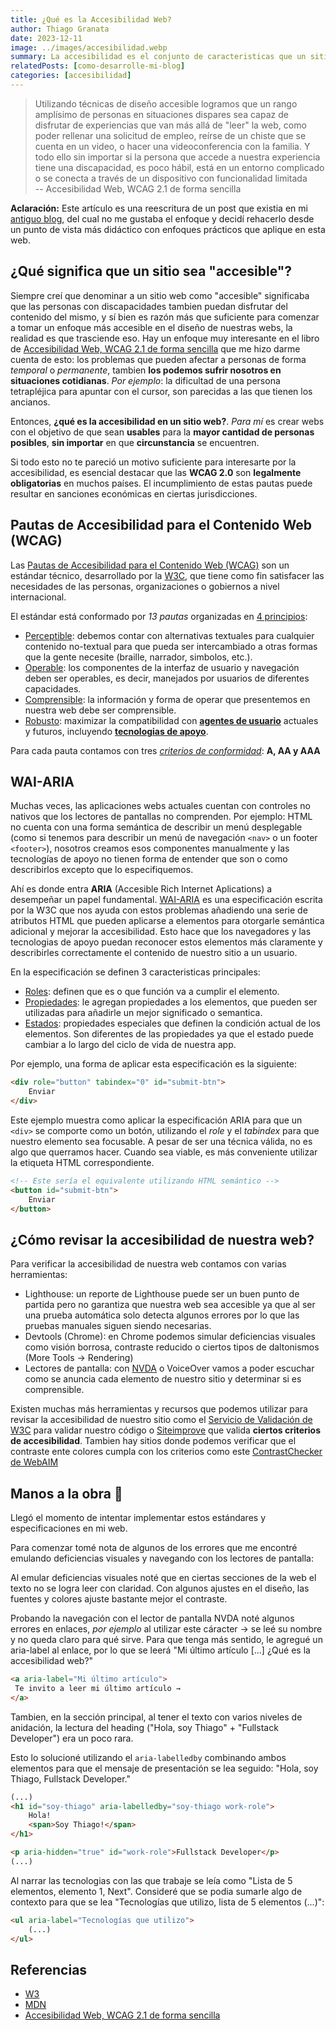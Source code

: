 ```yaml
---
title: ¿Qué es la Accesibilidad Web?
author: Thiago Granata
date: 2023-12-11
image: ../images/accesibilidad.webp
summary: La accesibilidad es el conjunto de caracteristicas que un sitio debe poseer para ser usable por la mayor cantidad de usuarios sin importar sus circunstancias. Como desarrolladores podemos diseñar sitios accesibles teniendo en cuenta las WCAG, y utilizando las herramientas que nos provee la especificación ARIA.
relatedPosts: [como-desarrolle-mi-blog]
categories: [accesibilidad]
---
```


> Utilizando técnicas de diseño accesible logramos que un rango amplísimo de personas en situaciones dispares sea capaz de disfrutar de experiencias que van más allá
> de "leer" la web, como poder rellenar una solicitud de empleo, reírse de un chiste que se cuenta en un video, o hacer una videoconferencia con la familia. Y todo ello
> sin importar si la persona que accede a nuestra experiencia tiene una discapacidad, es poco hábil, está en un entorno complicado o se conecta a través de un dispositivo con funcionalidad limitada <br/>
> -- Accesibilidad Web, WCAG 2.1 de forma sencilla

__Aclaración:__
Este artículo es una reescritura de un post que existia en mi [antiguo blog](como-desarrolle-mi-blog), del cual no me gustaba el enfoque y decidí rehacerlo desde un punto de vista más didáctico con enfoques prácticos que aplique en esta web.

## ¿Qué significa que un sitio sea "accesible"?

Siempre creí que denominar a un sitio web como "accesible" significaba que las personas con discapacidades tambien puedan disfrutar del contenido del mismo, 
y sí bien es razón más que suficiente para comenzar a tomar un enfoque más accesible en el diseño de nuestras webs, la realidad es que trasciende eso.
Hay un enfoque muy interesante en el libro de [Accesibilidad Web, WCAG 2.1 de forma sencilla](https://olgacarreras.blogspot.com/2018/11/libro-accesibilidad-web-wcag-21-de.html) que me hizo darme cuenta de esto: los problemas que pueden afectar
a personas de forma _temporal_ o _permanente_, tambien __los podemos sufrir nosotros en situaciones cotidianas__. _Por ejemplo_: la dificultad de una persona tetrapléjica para apuntar con el cursor, son parecidas a las que tienen los ancianos.

Entonces, __¿qué es la accesibilidad en un sitio web?__. _Para mí_ es crear webs con el objetivo de que sean __usables__ para la __mayor cantidad de personas posibles__, __sin importar__ en que __circunstancia__ se encuentren.

Si todo esto no te pareció un motivo suficiente para interesarte por la accesibilidad, es esencial destacar que las __WCAG 2.0__ son __legalmente obligatorias__ en muchos países. El incumplimiento de estas pautas puede resultar en sanciones económicas en ciertas jurisdicciones.

## Pautas de Accesibilidad para el Contenido Web (WCAG)

Las [Pautas de Accesibilidad para el Contenido Web (WCAG)](https://www.w3.org/WAI/standards-guidelines/wcag/es) son un estándar técnico, desarrollado por la [W3C](https://www.w3.org/), que tiene como fin satisfacer las necesidades de las personas, organizaciones o gobiernos a nivel internacional.

El estándar está conformado por _13 pautas_ organizadas en [4 principios](https://www.w3.org/WAI/WCAG21/Understanding/intro#understanding-the-four-principles-of-accessibility):

- [Perceptible](https://www.w3.org/TR/WCAG22/#perceivable): debemos contar con alternativas textuales para cualquier contenido no-textual para que pueda ser intercambiado a otras formas que la gente necesite (braille, narrador, simbolos, etc.).
- [Operable](https://www.w3.org/TR/WCAG22/#operable): los componentes de la interfaz de usuario y navegación deben ser operables, es decir, manejados por usuarios de diferentes capacidades.
- [Comprensible](https://www.w3.org/TR/WCAG22/#understandable): la información y forma de operar que presentemos en nuestra web debe ser comprensible.
- [Robusto](https://www.w3.org/TR/WCAG22/#robust): maximizar la compatibilidad con [__agentes de usuario__](https://es.wikipedia.org/wiki/Agente_de_usuario) actuales y futuros, incluyendo [__tecnologias de apoyo__](https://www.atia.org/home/at-resources/what-is-at/). 

Para cada pauta contamos con tres [_criterios de conformidad_](https://www.w3.org/WAI/WCAG21/Understanding/conformance#levels): __A, AA y AAA__


## WAI-ARIA

Muchas veces, las aplicaciones webs actuales cuentan con controles no nativos que los lectores de pantallas no comprenden. Por ejemplo: HTML no cuenta con una forma semántica de
describir un menú desplegable (como si tenemos para describir un menú de navegación `<nav>` o un footer `<footer>`), nosotros creamos esos componentes manualmente y las tecnologías de apoyo no tienen forma de entender que son o como describirlos excepto que lo especifiquemos.

Ahí es donde entra __ARIA__ (Accesible Rich Internet Aplications) a desempeñar un papel fundamental. [WAI-ARIA](https://developer.mozilla.org/en-US/docs/Learn/Accessibility/WAI-ARIA_basics) es una especificación escrita por la W3C que nos ayuda con estos problemas añadiendo una serie de atributos HTML que pueden aplicarse a elementos para otorgarle semántica adicional y mejorar la accesibilidad.
Esto hace que los navegadores y las tecnologias de apoyo puedan reconocer estos elementos más claramente y describirles correctamente el contenido de nuestro sitio a un usuario.

En la especificación se definen 3 caracteristicas principales:

- [Roles](https://developer.mozilla.org/en-US/docs/Web/Accessibility/ARIA/Roles): definen que es o que función va a cumplir el elemento.
- [Propiedades](https://www.w3.org/TR/wai-aria-1.1/#state_prop_def): le agregan propiedades a los elementos, que pueden ser utilizadas para añadirle un mejor significado o semantica.
- [Estados](https://www.w3.org/TR/wai-aria-1.1/#state_prop_def): propiedades especiales que definen la condición actual de los elementos. Son diferentes de las propiedades ya que el estado puede cambiar a lo largo del ciclo de vida de nuestra app.

Por ejemplo, una forma de aplicar esta especificación es la siguiente:

```html
<div role="button" tabindex="0" id="submit-btn">
    Enviar
</div>
```

Este ejemplo muestra como aplicar la especificación ARIA para que un `<div>` se comporte como un botón, utilizando el _role_ y el _tabindex_ para que nuestro elemento sea focusable. A pesar de ser una técnica válida, no es algo que querramos hacer.
Cuando sea viable, es más conveniente utilizar la etiqueta HTML correspondiente.

```html
<!-- Este sería el equivalente utilizando HTML semántico -->
<button id="submit-btn">
    Enviar
</button>
```

## ¿Cómo revisar la accesibilidad de nuestra web?

Para verificar la accesibilidad de nuestra web contamos con varias herramientas:

- Lighthouse: un reporte de Lighthouse puede ser un buen punto de partida pero no garantiza que nuestra web sea accesible ya que al ser una prueba automática solo detecta algunos errores por lo que las pruebas manuales siguen siendo necesarias. 
- Devtools (Chrome): en Chrome podemos simular deficiencias visuales como visión borrosa, contraste reducido o ciertos tipos de daltonismos (More Tools -> Rendering)
- Lectores de pantalla: con [NVDA](https://www.nvaccess.org/download/) o VoiceOver vamos a poder escuchar como se anuncia cada elemento de nuestro sitio y determinar si es comprensible. 

Existen muchas más herramientas y recursos que podemos utilizar para revisar la accesibilidad de nuestro sitio como el [Servicio de Validación de W3C](https://validator.w3.org/) para validar nuestro código o [Siteimprove](https://chromewebstore.google.com/detail/siteimprove-accessibility/efcfolpjihicnikpmhnmphjhhpiclljc) que valida __ciertos criterios de accesibilidad__. 
Tambien hay sitios donde podemos verificar que el contraste ente colores cumpla con los criterios como este [ContrastChecker de WebAIM](https://webaim.org/resources/contrastchecker/)

## Manos a la obra 🔨

Llegó el momento de intentar implementar estos estándares y especificaciones en mi web.

Para comenzar tomé nota de algunos de los errores que me encontré emulando deficiencias visuales y navegando con los lectores de pantalla:

Al emular deficiencias visuales noté que en ciertas secciones de la web el texto no se logra leer con claridad. Con algunos ajustes en el diseño, las fuentes y colores ajuste bastante mejor el contraste. 

Probando la navegación con el lector de pantalla NVDA noté algunos errores en enlaces, _por ejemplo_ al utilizar este cáracter → se leé su nombre y no queda claro para qué sirve.
Para que tenga más sentido, le agregué un aria-label al enlace, por lo que se leerá "Mi último artículo [...] ¿Qué es la accesibilidad web?"

```html
<a aria-label="Mi último artículo">
 Te invito a leer mi último artículo →
</a>
```

Tambien, en la sección principal, al tener el texto con varios niveles de anidación, la lectura del heading ("Hola, soy Thiago" + "Fullstack Developer") era un poco rara.

Esto lo solucioné utilizando el `aria-labelledby` combinando ambos elementos para que el mensaje de presentación se lea seguido: "Hola, soy Thiago, Fullstack Developer."

```html
(...)
<h1 id="soy-thiago" aria-labelledby="soy-thiago work-role">
    Hola!
    <span>Soy Thiago!</span>
</h1>

<p aria-hidden="true" id="work-role">Fullstack Developer</p>
(...)
```

Al narrar las tecnologias con las que trabaje se leía como "Lista de 5 elementos, elemento 1, Next". Consideré que se podia sumarle algo de contexto para que se lea
"Tecnologías que utilizo, lista de 5 elementos (...)":

```html
<ul aria-label="Tecnologías que utilizo">
    (...)
</ul>
```


## Referencias
- [W3](https://www.w3.org/WAI/) 
- [MDN](https://developer.mozilla.org/en-US/docs/Learn/Accessibility/)
- [Accesibilidad Web, WCAG 2.1 de forma sencilla](https://olgacarreras.blogspot.com/2018/11/libro-accesibilidad-web-wcag-21-de.html)
